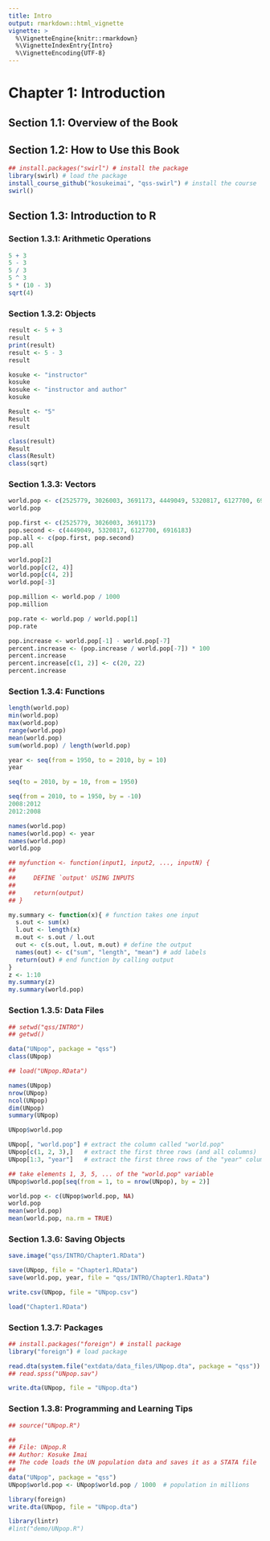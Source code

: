 ```yaml
---
title: Intro
output: rmarkdown::html_vignette
vignette: >
  %\VignetteEngine{knitr::rmarkdown}
  %\VignetteIndexEntry{Intro}
  %\VignetteEncoding{UTF-8}
---
```

# Chapter 1: Introduction
## Section 1.1: Overview of the Book
## Section 1.2: How to Use this Book

```r
## install.packages("swirl") # install the package
library(swirl) # load the package
install_course_github("kosukeimai", "qss-swirl") # install the course
swirl()
```

## Section 1.3: Introduction to R
### Section 1.3.1: Arithmetic Operations

```r
5 + 3
5 - 3
5 / 3
5 ^ 3
5 * (10 - 3)
sqrt(4)
```

### Section 1.3.2: Objects

```r
result <- 5 + 3
result
print(result)
result <- 5 - 3
result

kosuke <- "instructor"
kosuke
kosuke <- "instructor and author"
kosuke

Result <- "5"
Result
result

class(result)
Result
class(Result)
class(sqrt)
```

### Section 1.3.3: Vectors

```r
world.pop <- c(2525779, 3026003, 3691173, 4449049, 5320817, 6127700, 6916183)
world.pop

pop.first <- c(2525779, 3026003, 3691173)
pop.second <- c(4449049, 5320817, 6127700, 6916183)
pop.all <- c(pop.first, pop.second)
pop.all

world.pop[2]
world.pop[c(2, 4)]
world.pop[c(4, 2)]
world.pop[-3]

pop.million <- world.pop / 1000
pop.million

pop.rate <- world.pop / world.pop[1]
pop.rate

pop.increase <- world.pop[-1] - world.pop[-7]
percent.increase <- (pop.increase / world.pop[-7]) * 100
percent.increase
percent.increase[c(1, 2)] <- c(20, 22)
percent.increase
```

### Section 1.3.4: Functions

```r
length(world.pop)
min(world.pop)
max(world.pop)
range(world.pop)
mean(world.pop)
sum(world.pop) / length(world.pop)

year <- seq(from = 1950, to = 2010, by = 10)
year

seq(to = 2010, by = 10, from = 1950)

seq(from = 2010, to = 1950, by = -10)
2008:2012
2012:2008

names(world.pop)
names(world.pop) <- year
names(world.pop)
world.pop

## myfunction <- function(input1, input2, ..., inputN) {
##
##     DEFINE `output' USING INPUTS
##
##     return(output)
## }

my.summary <- function(x){ # function takes one input
  s.out <- sum(x)
  l.out <- length(x)
  m.out <- s.out / l.out
  out <- c(s.out, l.out, m.out) # define the output
  names(out) <- c("sum", "length", "mean") # add labels
  return(out) # end function by calling output
}
z <- 1:10
my.summary(z)
my.summary(world.pop)
```

### Section 1.3.5: Data Files

```r
## setwd("qss/INTRO")
## getwd()

data("UNpop", package = "qss")
class(UNpop)

## load("UNpop.RData")

names(UNpop)
nrow(UNpop)
ncol(UNpop)
dim(UNpop)
summary(UNpop)

UNpop$world.pop

UNpop[, "world.pop"] # extract the column called "world.pop"
UNpop[c(1, 2, 3),]   # extract the first three rows (and all columns)
UNpop[1:3, "year"]   # extract the first three rows of the "year" column

## take elements 1, 3, 5, ... of the "world.pop" variable
UNpop$world.pop[seq(from = 1, to = nrow(UNpop), by = 2)]

world.pop <- c(UNpop$world.pop, NA)
world.pop
mean(world.pop)
mean(world.pop, na.rm = TRUE)
```

### Section 1.3.6: Saving Objects

```r
save.image("qss/INTRO/Chapter1.RData")

save(UNpop, file = "Chapter1.RData")
save(world.pop, year, file = "qss/INTRO/Chapter1.RData")

write.csv(UNpop, file = "UNpop.csv")

load("Chapter1.RData")
```

### Section 1.3.7: Packages

```r
## install.packages("foreign") # install package
library("foreign") # load package

read.dta(system.file("extdata/data_files/UNpop.dta", package = "qss"))
## read.spss("UNpop.sav")
```
```r
write.dta(UNpop, file = "UNpop.dta")
```

### Section 1.3.8: Programming and Learning Tips

```r
## source("UNpop.R")

##
## File: UNpop.R
## Author: Kosuke Imai
## The code loads the UN population data and saves it as a STATA file
##
data("UNpop", package = "qss")
UNpop$world.pop <- UNpop$world.pop / 1000  # population in millions
```
```r
library(foreign)
write.dta(UNpop, file = "UNpop.dta")
```
```r
library(lintr)
#lint("demo/UNpop.R")
```


